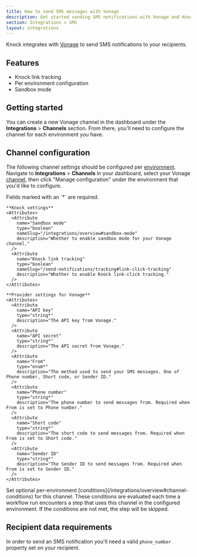 ```yaml
---
title: How to send SMS messages with Vonage
description: Get started sending SMS notifications with Vonage and Knock.
section: Integrations > SMS
layout: integrations
---
```


Knock integrates with <a href="https://vonage.com/" target="_blank">Vonage</a> to send SMS notifications to your recipients.

## Features

- Knock link tracking
- Per environment configuration
- Sandbox mode

## Getting started

You can create a new Vonage channel in the dashboard under the **Integrations** > **Channels** section. From there, you'll need to configure the channel for each environment you have.

## Channel configuration

The following channel settings should be configured per [environment](/concepts/environments). Navigate to **Integrations** > **Channels** in your dashboard, select your Vonage [channel](/concepts/channels), then click "Manage configuration" under the environment that you'd like to configure.

<AccordionGroup>
  <Accordion title="Settings">
    Fields marked with an `*` are required.
    
    **Knock settings**
    <Attributes>
      <Attribute
        name="Sandbox mode"
        type="boolean"
        nameSlug="/integrations/overview#sandbox-mode"
        description="Whether to enable sandbox mode for your Vonage channel."
      />
      <Attribute
        name="Knock link tracking"
        type="boolean"
        nameSlug="/send-notifications/tracking#link-click-tracking"
        description="Whether to enable Knock link-click tracking."
      />
    </Attributes>

    **Provider settings for Vonage**
    <Attributes>
      <Attribute
        name="API key"
        type="string*"
        description="The API key from Vonage."
      />
      <Attribute
        name="API secret"
        type="string*"
        description="The API secret from Vonage."
      />
      <Attribute
        name="From"
        type="enum*"
        description="The method used to send your SMS messages. One of Phone number, Short code, or Sender ID."
      />
      <Attribute
        name="Phone number"
        type="string*"
        description="The phone number to send messages from. Required when From is set to Phone number."
      />
      <Attribute
        name="Short code"
        type="string*"
        description="The short code to send messages from. Required when From is set to Short code."
      />
      <Attribute
        name="Sender ID"
        type="string*"
        description="The Sender ID to send messages from. Required when From is set to Sender ID."
      />
    </Attributes>

  </Accordion>
  <Accordion title="Conditions">
    Set optional per-environment [conditions](/integrations/overview#channel-conditions) for this channel. These conditions are evaluated each time a workflow run encounters a step that uses this channel in the configured environment. If the conditions are not met, the step will be skipped.
  </Accordion>
</AccordionGroup>

## Recipient data requirements

In order to send an SMS notification you'll need a valid `phone_number` property set on your recipient.
